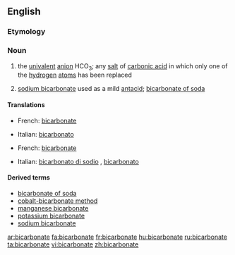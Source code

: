 ==English==

===Etymology===
{{prefix|bi|carbonate}}

===Noun===
{{wikipedia}}
{{en-noun}}

# {{chemistry}} the [[univalent]] [[anion]] HCO<sub>3</sub>; any [[salt]] of [[carbonic acid]] in which only one of the [[hydrogen]] [[atom]]s has been replaced
# [[sodium bicarbonate]] used as a mild [[antacid]]; [[bicarbonate of soda]]

====Translations====
{{trans-top|chemistry}}
* French: [[bicarbonate]] {{m}}
{{trans-mid}}
* Italian: [[bicarbonato]] {{m}}
{{trans-bottom}}

{{trans-top|of soda}}
* French: [[bicarbonate]] {{m}}
{{trans-mid}}
* Italian: [[bicarbonato di sodio]] {{m}}, [[bicarbonato]] {{m}}
{{trans-bottom}}

====Derived terms====
* [[bicarbonate of soda]]
* [[cobalt-bicarbonate method]]
* [[manganese bicarbonate]]
* [[potassium bicarbonate]]
* [[sodium bicarbonate]]

[[ar:bicarbonate]]
[[fa:bicarbonate]]
[[fr:bicarbonate]]
[[hu:bicarbonate]]
[[ru:bicarbonate]]
[[ta:bicarbonate]]
[[vi:bicarbonate]]
[[zh:bicarbonate]]